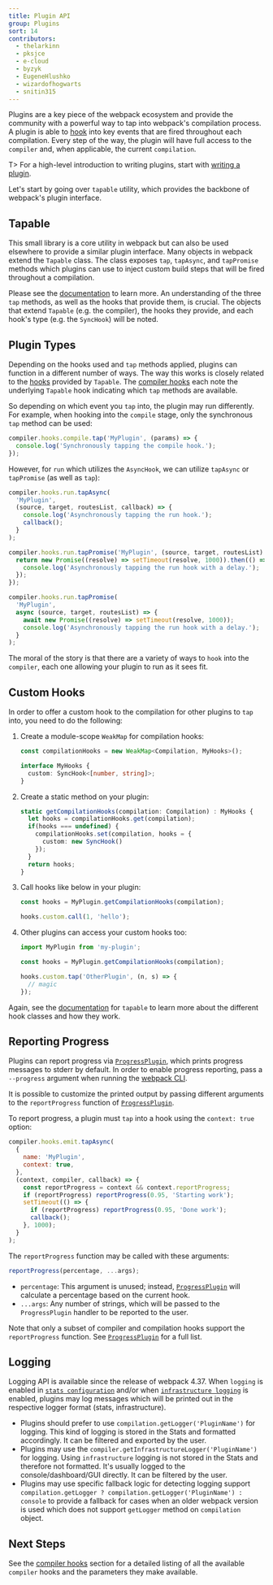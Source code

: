 ```yaml
---
title: Plugin API
group: Plugins
sort: 14
contributors:
  - thelarkinn
  - pksjce
  - e-cloud
  - byzyk
  - EugeneHlushko
  - wizardofhogwarts
  - snitin315
---
```


Plugins are a key piece of the webpack ecosystem and provide the community with
a powerful way to tap into webpack's compilation process. A plugin is able to
[hook](/api/compiler-hooks/#hooks) into key events that are fired throughout each compilation. Every step
of the way, the plugin will have full access to the `compiler` and, when
applicable, the current `compilation`.

T> For a high-level introduction to writing plugins, start with
[writing a plugin](/contribute/writing-a-plugin).

Let's start by going over `tapable` utility, which provides the backbone of
webpack's plugin interface.

## Tapable

This small library is a core utility in webpack but can also be used elsewhere
to provide a similar plugin interface. Many objects in webpack extend the
`Tapable` class. The class exposes `tap`, `tapAsync`, and `tapPromise` methods
which plugins can use to inject custom build steps that will be fired
throughout a compilation.

Please see the [documentation](https://github.com/webpack/tapable) to learn
more. An understanding of the three `tap` methods, as well as the hooks that
provide them, is crucial. The objects that extend `Tapable` (e.g. the compiler),
the hooks they provide, and each hook's type (e.g. the `SyncHook`) will be
noted.

## Plugin Types

Depending on the hooks used and `tap` methods applied, plugins can function in
a different number of ways. The way this works is closely related to the
[hooks](https://github.com/webpack/tapable#tapable) provided by `Tapable`. The
[compiler hooks](/api/compiler-hooks/#hooks) each note the underlying `Tapable` hook indicating which
`tap` methods are available.

So depending on which event you `tap` into, the plugin may run differently. For
example, when hooking into the `compile` stage, only the synchronous `tap` method
can be used:

```js
compiler.hooks.compile.tap('MyPlugin', (params) => {
  console.log('Synchronously tapping the compile hook.');
});
```

However, for `run` which utilizes the `AsyncHook`, we can utilize `tapAsync`
or `tapPromise` (as well as `tap`):

```js
compiler.hooks.run.tapAsync(
  'MyPlugin',
  (source, target, routesList, callback) => {
    console.log('Asynchronously tapping the run hook.');
    callback();
  }
);

compiler.hooks.run.tapPromise('MyPlugin', (source, target, routesList) => {
  return new Promise((resolve) => setTimeout(resolve, 1000)).then(() => {
    console.log('Asynchronously tapping the run hook with a delay.');
  });
});

compiler.hooks.run.tapPromise(
  'MyPlugin',
  async (source, target, routesList) => {
    await new Promise((resolve) => setTimeout(resolve, 1000));
    console.log('Asynchronously tapping the run hook with a delay.');
  }
);
```

The moral of the story is that there are a variety of ways to `hook` into the
`compiler`, each one allowing your plugin to run as it sees fit.

## Custom Hooks

In order to offer a custom hook to the compilation for other plugins to `tap` into,
you need to do the following:

1. Create a module-scope `WeakMap` for compilation hooks:

   ```ts
   const compilationHooks = new WeakMap<Compilation, MyHooks>();

   interface MyHooks {
     custom: SyncHook<[number, string]>;
   }
   ```

2. Create a static method on your plugin:

   ```ts
   static getCompilationHooks(compilation: Compilation) : MyHooks {
     let hooks = compilationHooks.get(compilation);
     if(hooks === undefined) {
       compilationHooks.set(compilation, hooks = {
         custom: new SyncHook()
       });
     }
     return hooks;
   }
   ```

3. Call hooks like below in your plugin:

   ```ts
   const hooks = MyPlugin.getCompilationHooks(compilation);

   hooks.custom.call(1, 'hello');
   ```

4. Other plugins can access your custom hooks too:

   ```ts
   import MyPlugin from 'my-plugin';

   const hooks = MyPlugin.getCompilationHooks(compilation);

   hooks.custom.tap('OtherPlugin', (n, s) => {
     // magic
   });
   ```

Again, see the [documentation](https://github.com/webpack/tapable) for `tapable` to learn more about the
different hook classes and how they work.

## Reporting Progress

Plugins can report progress via [`ProgressPlugin`](/plugins/progress-plugin/), which prints progress messages to stderr by default. In order to enable progress reporting, pass a `--progress` argument when running the [webpack CLI](/api/cli/).

It is possible to customize the printed output by passing different arguments to the `reportProgress` function of [`ProgressPlugin`](/plugins/progress-plugin/).

To report progress, a plugin must `tap` into a hook using the `context: true` option:

```js
compiler.hooks.emit.tapAsync(
  {
    name: 'MyPlugin',
    context: true,
  },
  (context, compiler, callback) => {
    const reportProgress = context && context.reportProgress;
    if (reportProgress) reportProgress(0.95, 'Starting work');
    setTimeout(() => {
      if (reportProgress) reportProgress(0.95, 'Done work');
      callback();
    }, 1000);
  }
);
```

The `reportProgress` function may be called with these arguments:

```js
reportProgress(percentage, ...args);
```

- `percentage`: This argument is unused; instead, [`ProgressPlugin`](/plugins/progress-plugin/) will calculate a percentage based on the current hook.
- `...args`: Any number of strings, which will be passed to the `ProgressPlugin` handler to be reported to the user.

Note that only a subset of compiler and compilation hooks support the `reportProgress` function. See [`ProgressPlugin`](/plugins/progress-plugin/#supported-hooks) for a full list.

## Logging

Logging API is available since the release of webpack 4.37. When `logging` is enabled in [`stats configuration`](/configuration/stats/#statslogging) and/or when [`infrastructure logging`](/configuration/other-options/#infrastructurelogging) is enabled, plugins may log messages which will be printed out in the respective logger format (stats, infrastructure).

- Plugins should prefer to use `compilation.getLogger('PluginName')` for logging. This kind of logging is stored in the Stats and formatted accordingly. It can be filtered and exported by the user.
- Plugins may use the `compiler.getInfrastructureLogger('PluginName')` for logging. Using `infrastructure` logging is not stored in the Stats and therefore not formatted. It's usually logged to the console/dashboard/GUI directly. It can be filtered by the user.
- Plugins may use specific fallback logic for detecting logging support `compilation.getLogger ? compilation.getLogger('PluginName') : console` to provide a fallback for cases when an older webpack version is used which does not support `getLogger` method on `compilation` object.

## Next Steps

See the [compiler hooks](/api/compiler-hooks/) section for a detailed listing of all the available
`compiler` hooks and the parameters they make available.
